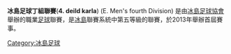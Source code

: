{{Infobox football league
| logo       =
| pixels     =
| country    = {{ISL}}
| founded    = 2013
| teams      = 10
| promotion  = [[冰島丙組足球聯賽|冰島丙組足球聯賽]]
| relegation = 
| level     = 5
| domest_cup =
| confed_cup =
| champions  =
| most successful club =
| season     =
| website    =
| current    = 2014
}}

'''冰島足球丁組聯賽'''('''4. deild karla''') (E. Men's fourth Division) 是由[[冰島足球協會|冰島足球協會]]舉辦的職業[[足球|足球]]聯賽，是[[冰島|冰島]]聯賽系統中第五等級的聯賽，於2013年舉辦首屆賽事。

{{冰島小作品}}
[[Category:冰島足球|Category:冰島足球]]